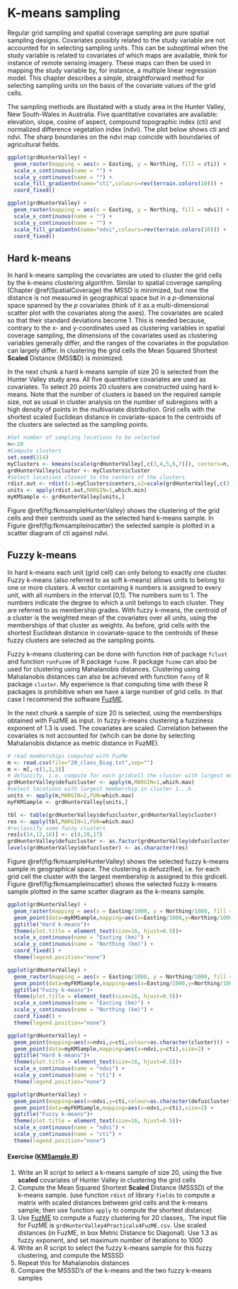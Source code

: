 # K-means sampling {#kmeans}

Regular grid sampling and spatial coverage sampling are pure spatial sampling designs. Covariates possibly related to the study variable are not accounted for in selecting sampling units. This can be suboptimal when the study variable is related to covariates of which maps are available, think for instance of remote sensing imagery. These maps can then be used in mapping the study variable by, for instance, a multiple linear regression model. This chapter describes a simple, straightforward method for selecting sampling units on the basis of the covariate values of the grid cells.

The sampling methods are illustated with a study area in the Hunter Valley, New South-Wales in Australia. Five quantitative covariates are available: elevation, slope, cosine of aspect, compound topographic index (cti) and normalized difference vegetation index (ndvi). The plot below shows cti and ndvi. The sharp boundaries on the ndvi map coincide with boundaries of agricultural fields.

```r
ggplot(grdHunterValley) +
  geom_raster(mapping = aes(x = Easting, y = Northing, fill = cti)) +
  scale_x_continuous(name = "") +
  scale_y_continuous(name = "") +
  scale_fill_gradientn(name="cti",colours=rev(terrain.colors(10))) +
  coord_fixed()

ggplot(grdHunterValley) +
  geom_raster(mapping = aes(x = Easting, y = Northing, fill = ndvi)) +
  scale_x_continuous(name = "") +
  scale_y_continuous(name = "") +
  scale_fill_gradientn(name="ndvi",colours=rev(terrain.colors(10))) +
  coord_fixed()
```

## Hard k-means {#Hardkmeans}

In hard k-means sampling the covariates are used to cluster the grid cells by the k-means clustering algorithm. Similar to spatial coverage sampling (Chapter \@ref(SpatialCoverage) the MSSD is minimized, but now the distance is not measured in geographical space but in a $p$-dimensional space spanned by the $p$ covariates (think of it as a multi-dimensional scatter plot with the covariates along the axes). The covariates are scaled so that their standard deviations become 1. This is needed because, contrary to the x- and y-coordinates used as clustering variables in spatial coverage sampling, the dimensions of the covariates used as clustering variables generally differ, and the ranges of the covariates in the population can largely differ. In clustering the grid cells the Mean Squared Shortest **Scaled** Distance (MSS**S**D) is minimized.

In the next chunk a hard k-means sample of size 20 is selected from the Hunter Valley study area. All five quantitative covariates are used as covariates. To select 20 points 20 clusters are constructed using hard k-means. Note that the number of clusters is based on the required sample size, not as usual in cluster analysis on the number of subregions with a high density of points in the multivariate distribution. Grid cells with the shortest scaled Euclidean distance in covariate-space to the centroids of the clusters are selected as the sampling points.

```r
#Set number of sampling locations to be selected
n<-20
#Compute clusters
set.seed(314)
myClusters <- kmeans(scale(grdHunterValley[,c(3,4,5,6,7)]), centers=n, iter.max=1000,nstart=10)
grdHunterValley$cluster <- myClusters$cluster
#Select locations closest to the centers of the clusters
rdist.out <- rdist(x1=myClusters$centers,x2=scale(grdHunterValley[,c(3,4,5,6,7)]))
units <- apply(rdist.out,MARGIN=1,which.min)
myKMSample <- grdHunterValley[units,]
```

Figure \@ref(fig:fkmsampleHunterValley) shows the clustering of the grid cells and their centroids used as the selected hard k-means sample. In Figure \@ref(fig:fkmsampleinscatter) the selected sample is plotted in a scatter diagram of cti against ndvi.

## Fuzzy k-means {#Fuzzykmens}

In hard k-means each unit (grid cell) can only belong to exactly one cluster. Fuzzy k-means (also referred to as soft k-means) allows units to belong to one or more clusters. A vector containing $k$ numbers is assigned to every unit, with all numbers in the interval [0,1]. The numbers sum to 1. The numbers indicate the degree to which a unit belongs to each cluster. They are referred to as membership grades. With fuzzy k-means, the centroid of a cluster is the weighted mean of the covariates over all units, using the memberships of that cluster as weights. As before, grid cells with the shortest Euclidean distance in covariate-space to the centroids of these fuzzy clusters are selected as the sampling points. 

Fuzzy k-means clustering can be done with function `FKM` of package `fclust` and function `runFuzme` of R package `fuzme`. R package `fuzme` can also be used for clustering using Mahalanobis distances. Clustering using Mahalanobis distances can also be achieved with function `fanny` of R package `cluster`. My experience is that computing time with these R packages is prohibitive when we have a large number of grid cells. In that case I recommend the software [FuzME](https://sydney.edu.au/agriculture/pal/software/fuzme.shtml).

In the next chunk a sample of size 20 is selected, using the memberships obtained with FuzME as input. In fuzzy k-means clustering a fuzziness exponent of 1.3 is used. The covariates are scaled. Correlation between the covariates is not accounted for (whcih can be done by selecting Mahalanobis distance as metric distance in FuzME).

```r
# read memberships computed with FuzMe
m <- read.csv(file="20_class_Diag.txt",sep="")
m <- m[,-c(1,2,3)]
# defuzzify, i.e. compute for each gridcell the cluster with largest membership
grdHunterValley$defuzcluster <- apply(m,MARGIN=1,which.max)
#select locations with largest membership in cluster 1...k
units <- apply(m,MARGIN=2,FUN=which.max)
myFKMSample <- grdHunterValley[units,]
```

```r
tbl <- table(grdHunterValley$defuzcluster,grdHunterValley$cluster)
res <- apply(tbl,MARGIN=1,FUN=which.max)
#reclassify some fuzzy clusters
res[c(14,12,16)] <- c(4,20,17)
grdHunterValley$defuzcluster <- as.factor(grdHunterValley$defuzcluster)
levels(grdHunterValley$defuzcluster) <- as.character(res)
```

Figure \@ref(fig:fkmsampleHunterValley) shows the selected fuzzy k-means sample in geographical space. The clustering is defuzzified, i.e. for each grid cell the cluster with the largest membership is assigned to this grdicell. Figure \@ref(fig:fkmsampleinscatter) shows the selected fuzzy k-means sample plotted in the same scatter diagram as the k-means sample.

```r
ggplot(grdHunterValley) +
  geom_raster(mapping = aes(x = Easting/1000, y = Northing/1000, fill = as.character(cluster))) +
  geom_point(data=myKMSample,mapping=aes(x=Easting/1000,y=Northing/1000),size=2) +
  ggtitle("Hard k-means")+
  theme(plot.title = element_text(size=16, hjust=0.5))+
  scale_x_continuous(name = "Easting (km)") +
  scale_y_continuous(name = "Northing (km)") +
  coord_fixed() +
  theme(legend.position="none")

ggplot(grdHunterValley) +
  geom_raster(mapping = aes(x = Easting/1000, y = Northing/1000, fill = as.character(defuzcluster))) +
  geom_point(data=myFKMSample,mapping=aes(x=Easting/1000,y=Northing/1000),size=2) +
  ggtitle("Fuzzy k-means")+
  theme(plot.title = element_text(size=16, hjust=0.5))+
  scale_x_continuous(name = "Easting (km)") +
  scale_y_continuous(name = "Northing (km)") +
  coord_fixed() +
  theme(legend.position="none")
```

```r
ggplot(grdHunterValley) +
  geom_point(mapping=aes(x=ndvi,y=cti,colour=as.character(cluster))) +
  geom_point(data=myKMSample,mapping=aes(x=ndvi,y=cti),size=2) +
  ggtitle("Hard k-means")+
  theme(plot.title = element_text(size=16, hjust=0.5))+
  scale_x_continuous(name = "ndvi") +
  scale_y_continuous(name = "cti") +
  theme(legend.position="none")

ggplot(grdHunterValley) +
  geom_point(mapping=aes(x=ndvi,y=cti,colour=as.character(defuzcluster))) +
  geom_point(data=myFKMSample,mapping=aes(x=ndvi,y=cti),size=2) +
  ggtitle("Fuzzy k-means")+
  theme(plot.title = element_text(size=16, hjust=0.5))+
  scale_x_continuous(name = "ndvi") +
  scale_y_continuous(name = "cti") +
  theme(legend.position="none")
```

#### Exercise ([KMSample.R](https://github.com/DickBrus/SpatialSamplingwithR/blob/master/Exercises/KMSample.R)) {-}
1. Write an R script to select a k-means sample of size 20,  using the five **scaled** covariates of Hunter Valley in clustering the grid cells  
2. Compute the Mean Squared Shortest **Scaled** Distance (MSSSD) of the k-means sample. (use function `rdist` of library `fields` to compute a matrix with scaled distances between grid cells and the k-means sample; then use function `apply` to compute the shortest distance)   
3. Use [FuzME](https://sydney.edu.au/agriculture/pal/software/fuzme.shtml) to compute a fuzzy clustering for 20 classes,. The input file for FuzME is `grdHunterValley4Practicals4FuzME.csv`. Use scaled distances (in FuzME, in box Metric Distance tic Diagonal). Use 1.3 as fuzzy exponent, and set maximum number of iterations to 1000    
4. Write an R script to select the fuzzy k-means sample for this fuzzy clustering, and compute the MSSSD       
5. Repeat this for Mahalanobis distances   
6. Compare the MSSSD's of the k-means and the two fuzzy k-means samples  
